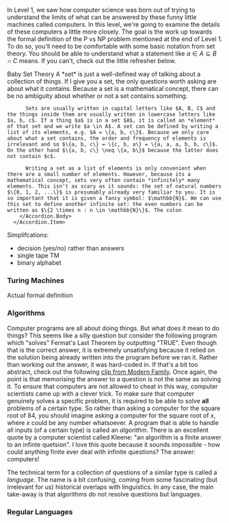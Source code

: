 
In Level 1, we saw how computer science was born out of trying to understand the limits of what can be answered by these funny little machines called computers. In this level, we're going to examine the details of these computers a little more closely. The goal is the work up towards the formal definition of the $\mathsf{P}$ vs $\mathsf{NP}$ problem mentioned at the end of Level 1. To do so, you'll need to be comfortable with some basic notation from set theory. You should be able to understand what a statement like $a \in A \subseteq B \cap C$ means. If you can't, check out the little refresher below.


<Accordion >
      <Accordion.Item eventKey="0">
        <Accordion.Header>Baby Set Theory</Accordion.Header>
        <Accordion.Body>
          A *set* is just a well-defined way of talking about a collection of things. If I give you a set, the only questions worth asking are about what it contains. Because a set is a mathematical concept, there can be no ambiguity about whether or not a set contains something. 
          
          Sets are usually written in capital letters like $A, B, C$ and the things inside them are usually written in lowercase letters like $a, b, c$. If a thing $a$ is in a set $A$, it is called an *element* of that set and we write $a \in A$. A set can be defined by writing a list of its elements, e.g. $A = \{a, b, c\}$. Because we only care about what a set contains, the order and frequency of elements is irrelevant and so $\{a, b, c\} = \{c, b, a\} = \{a, a, a, b, b, c\}$. On the other hand $\{a, b, c\} \neq \{a, b\}$ because the latter does not contain $c$.

          Writing a set as a list of elements is only convenient when there are a small number of elements. However, because its a mathematical concept, sets very often contain *infinitely* many elements. This isn't as scary as it sounds: the set of natural numbers $\{0, 1, 2, ...\}$ is presumably already very familiar to you. It is so important that it is given a fancy symbol: $\mathbb{N}$. We can use this set to define another infinite set: the even numbers can be written as $\{2 \times n : n \in \mathbb{N}\}$. The colon 
        </Accordion.Body>
      </Accordion.Item>
</Accordion>

Simplifcations:
- decision (yes/no) rather than answers
- single tape TM
- binary alphabet

### Turing Machines

Actual formal definition


### Algorithms

Computer programs are all about doing things. But what does it mean to do things? This seems like a silly question but consider the following program which "solves" Fermat's Last Theorem by outputting "TRUE". Even though that is the correct answer, it is extremely unsatisfying because it relied on the solution being already written into the program before we ran it. Rather than working out the answer, it was hard-coded in. If that's a bit too abstract, check out the following [clip from Modern Family](https://www.youtube.com/shorts/MHzvbvgqHO4). Once again, the point is that memorising the answer to a question is not the same as solving it. To ensure that computers are not allowed to cheat in this way, computer scientists came up with a clever trick. To make sure that computer genuinely solves a specific problem, it is required to be able to solve **all** problems of a certain type. So rather than asking a computer for the square root of $84$, you should imagine asking a computer for the square root of $x$, where $x$ could be any number whatsoever. A program that is able to handle all inputs (of a certain type) is called an *algorithm*. There is an excellent quote by a computer scientist called Kleene: "an algorithm is a finite answer to an infinte quetsion". I love this quote because it sounds impossible - how could anything finite ever deal with infinite questions? The answer: computers!

The technical term for a collection of questions of a similar type is called a *language*. The name is a bit confusing, coming from some fascinating (but irrelevant for us) historical overlaps with linguistics. In any case, the main take-away is that algorithms do not resolve questions but languages. 


### Regular Languages